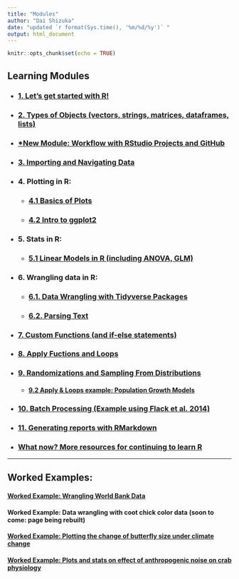 ```yaml
---
title: "Modules"
author: "Dai Shizuka"
date: "updated `r format(Sys.time(), '%m/%d/%y')` "
output: html_document
---
```


```r
knitr::opts_chunk$set(echo = TRUE)
```

## Learning Modules

* ### [1. Let's get started with R!](01.Intro.html)

* ### [2. Types of Objects (vectors, strings, matrices, dataframes, lists)](02.ObjectTypes.html)

* ### [*New Module: Workflow with RStudio Projects and GitHub](03.Workflow.html)

* ### [3. Importing and Navigating Data](03.Data.html)

* ### 4. Plotting in R:

    + ### [4.1 Basics of Plots](04.1.Plots_1.html)
    
    + ### [4.2 Intro to ggplot2](04.2.ggplot2_intro.html)

* ### 5. Stats in R:

    + ### [5.1 Linear Models in R (including ANOVA, GLM)](05.1.Stats_LinearModels.html)

* ### 6. Wrangling data in R:

    + ### [6.1. Data Wrangling with Tidyverse Packages](06.1.tidyverse.html)
    
    + ### [6.2. Parsing Text](06.2.stringr_WHO.html)

* ### [7. Custom Functions (and if-else statements)](07.Functions.html)

* ### [8. Apply Fuctions and Loops](08.Apply.html)
    
* ### [9. Randomizations and Sampling From Distributions](09.RandomNumbers.html)

  + #### [9.2 Apply & Loops example: Population Growth Models](09.2.PopGrowth.html)

* ### [10. Batch Processing (Example using Flack et al. 2014)](10.batch.html) 

* ### [11. Generating reports with RMarkdown](11.Rmarkdown.html)

* ### [What now? More resources for continuing to learn R](resources.html)

***

## Worked Examples:

#### [Worked Example: Wrangling World Bank Data](Ex_WorldBank.html)

#### Worked Example: Data wrangling with coot chick color data (soon to come: page being rebuilt)

#### [Worked Example: Plotting the change of butterfly size under climate change](Ex1.Plot_Bowden.html)

#### [Worked Example: Plots and stats on effect of anthropogenic noise on crab physiology](E2_Wale.html)

    
